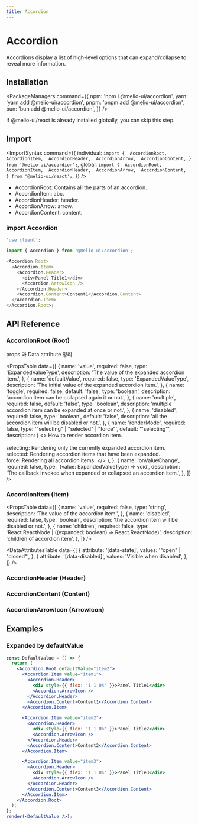 ```yaml
---
title: Accordion
---
```


# Accordion

<Description>
  Accordions display a list of high-level options that can expand/collapse to reveal more
  information.
</Description>

<DemoContainer>
  <AccordionDemo />
</DemoContainer>

<DemoCodeBlock component="accordion" />

## Installation

<PackageManagers
  command={{
    npm: 'npm i @melio-ui/accordion',
    yarn: 'yarn add @melio-ui/accordion',
    pnpm: 'pnpm add @melio-ui/accordion',
    bun: 'bun add @melio-ui/accordion',
  }}
/>

<p>If @melio-ui/react is already installed globally, you can skip this step.</p>

## Import

<ImportSyntax
  command={{
    individual: `import { 
  AccordionRoot, 
  AccordionItem, 
  AccordionHeader, 
  AccordionArrow, 
  AccordionContent,
} from '@melio-ui/accordion';`,
    global: `import { 
  AccordionRoot, 
  AccordionItem, 
  AccordionHeader, 
  AccordionArrow, 
  AccordionContent, 
} from '@melio-ui/react';`,
  }}
/>

- AccordionRoot: Contains all the parts of an accordion.
- AccordionItem: abc.
- AccordionHeader: header.
- AccordionArrow: arrow.
- AccordionContent: content.

### import Accordion

```js
'use client';

import { Accordion } from '@melio-ui/accordion';

<Accordion.Root>
  <Accordion.Item>
    <Accordion.Header>
      <div>Panel Title1</div>
      <Accordion.ArrowIcon />
    </Accordion.Header>
    <Accordion.Content>Content1</Accordion.Content>
  </Accordion.Item>
</Accordion.Root>;
```

## API Reference

### AccordionRoot (Root)

props 과 Data attribute 정리

<PropsTable
  data={[
    {
      name: 'value',
      required: false,
      type: 'ExpandedValueType',
      description: 'The value of the expanded accordion item.',
    },
    {
      name: 'defaultValue',
      required: false,
      type: 'ExpandedValueType',
      description: 'The initial value of the expanded accordion item.',
    },
    {
      name: 'toggle',
      required: false,
      default: 'false',
      type: 'boolean',
      description: 'accordion item can be collapsed again it or not.',
    },
    {
      name: 'multiple',
      required: false,
      default: 'false',
      type: 'boolean',
      description: 'multiple accordion item can be expanded at once or not.',
    },
    {
      name: 'disabled',
      required: false,
      type: 'boolean',
      default: 'false',
      description: 'all the accordion item will be disabled or not.',
    },
    {
      name: 'renderMode',
      required: false,
      type: '"selecting" | "selected" | "force"',
      default: '"selecting"',
      description: (
        <>
          How to render accordion item.
          <br />
          <br />
          selecting: Rendering only the currently expanded accordion item.
          <br />
          selected: Rendering accordion items that have been expanded.
          <br />
          force: Rendering all accordion items.
        </>
      ),
    },
    {
      name: 'onValueChange',
      required: false,
      type: '(value: ExpandedValueType) => void',
      description: 'The callback invoked when expanded or collapsed an accordion item.',
    },
  ]}
/>

### AccordionItem (Item)

<PropsTable
  data={[
    {
      name: 'value',
      required: false,
      type: 'string',
      description: 'The value of the accordion item.',
    },
    {
      name: 'disabled',
      required: false,
      type: 'boolean',
      description: 'the accordion item will be disabled or not.',
    },
    {
      name: 'children',
      required: false,
      type: 'React.ReactNode | ((expanded: boolean) => React.ReactNode)',
      description: 'children of accordion item',
    },
  ]}
/>

<DataAttributesTable
  data={[
    {
      attribute: '[data-state]',
      values: '"open" | "closed"',
    },
    {
      attribute: '[data-disabled]',
      values: 'Visible when disabled',
    },
  ]}
/>

### AccordionHeader (Header)

### AccordionContent (Content)

### AccordionArrowIcon (ArrowIcon)

## Examples

### Expanded by defaultValue

```jsx render=true
const DefaultValue = () => {
  return (
    <Accordion.Root defaultValue="item2">
      <Accordion.Item value="item1">
        <Accordion.Header>
          <div style={{ flex: '1 1 0%' }}>Panel Title1</div>
          <Accordion.ArrowIcon />
        </Accordion.Header>
        <Accordion.Content>Content1</Accordion.Content>
      </Accordion.Item>

      <Accordion.Item value="item2">
        <Accordion.Header>
          <div style={{ flex: '1 1 0%' }}>Panel Title2</div>
          <Accordion.ArrowIcon />
        </Accordion.Header>
        <Accordion.Content>Content2</Accordion.Content>
      </Accordion.Item>

      <Accordion.Item value="item3">
        <Accordion.Header>
          <div style={{ flex: '1 1 0%' }}>Panel Title3</div>
          <Accordion.ArrowIcon />
        </Accordion.Header>
        <Accordion.Content>Content3</Accordion.Content>
      </Accordion.Item>
    </Accordion.Root>
  );
};
render(<DefaultValue />);
```

